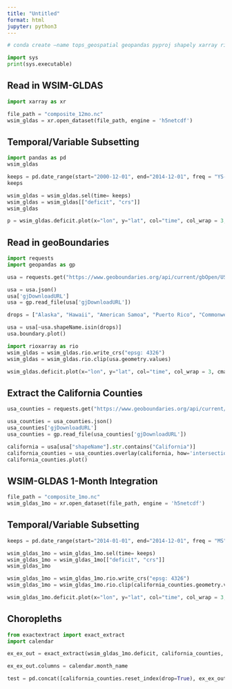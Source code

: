 ```yaml
---
title: "Untitled"
format: html
jupyter: python3
---
```

```bash
# conda create –name tops_geospatial geopandas pyproj shapely xarray rioxarray rasterio netcdf4 h5netcdf dask bottleneck numpy pandas nc-time-axis
```

```python
import sys
print(sys.executable)
```
## Read in WSIM-GLDAS

```python
import xarray as xr

file_path = "composite_12mo.nc"
wsim_gldas = xr.open_dataset(file_path, engine = 'h5netcdf')
```

## Temporal/Variable Subsetting
```python
import pandas as pd
wsim_gldas

keeps = pd.date_range(start="2000-12-01", end="2014-12-01", freq = "YS-DEC")
keeps

wsim_gldas = wsim_gldas.sel(time= keeps)
wsim_gldas = wsim_gldas[["deficit", "crs"]]
wsim_gldas
```

```python
p = wsim_gldas.deficit.plot(x="lon", y="lat", col="time", col_wrap = 3, cmap = "Reds_r", aspect = 2)
```

## Read in geoBoundaries

```python
import requests
import geopandas as gp

usa = requests.get("https://www.geoboundaries.org/api/current/gbOpen/USA/ADM1/")

usa = usa.json()
usa['gjDownloadURL']
usa = gp.read_file(usa['gjDownloadURL'])

drops = ["Alaska", "Hawaii", "American Samoa", "Puerto Rico", "Commonwealth of the Northern Mariana Islands", "Guam", "United States Virgin Islands"]

usa = usa[~usa.shapeName.isin(drops)]
usa.boundary.plot()
```

```python
import rioxarray as rio
wsim_gldas = wsim_gldas.rio.write_crs("epsg: 4326")
wsim_gldas = wsim_gldas.rio.clip(usa.geometry.values)
```

```python
wsim_gldas.deficit.plot(x="lon", y="lat", col="time", col_wrap = 3, cmap = "Reds_r", aspect = 1.75, size =1.25)
```

## Extract the California Counties
```python
usa_counties = requests.get("https://www.geoboundaries.org/api/current/gbOpen/USA/ADM2/")

usa_counties = usa_counties.json()
usa_counties['gjDownloadURL']
usa_counties = gp.read_file(usa_counties['gjDownloadURL'])

california = usa[usa["shapeName"].str.contains("California")]
california_counties = usa_counties.overlay(california, how='intersection')
california_counties.plot()
```

## WSIM-GLDAS 1-Month Integration
```python
file_path = "composite_1mo.nc"
wsim_gldas_1mo = xr.open_dataset(file_path, engine = 'h5netcdf')
```

## Temporal/Variable Subsetting
```python
keeps = pd.date_range(start="2014-01-01", end="2014-12-01", freq = "MS")

wsim_gldas_1mo = wsim_gldas_1mo.sel(time= keeps)
wsim_gldas_1mo = wsim_gldas_1mo[["deficit", "crs"]]
wsim_gldas_1mo
```

```python
wsim_gldas_1mo = wsim_gldas_1mo.rio.write_crs("epsg: 4326")
wsim_gldas_1mo = wsim_gldas_1mo.rio.clip(california_counties.geometry.values)
```

```python
wsim_gldas_1mo.deficit.plot(x="lon", y="lat", col="time", col_wrap = 3, cmap = "Reds_r", aspect = 1, size =2.5)
```

## Choropleths
```python
from exactextract import exact_extract
import calendar

ex_ex_out = exact_extract(wsim_gldas_1mo.deficit, california_counties, "mean", output = 'pandas')

ex_ex_out.columns = calendar.month_name

test = pd.concat([california_counties.reset_index(drop=True), ex_ex_out], axis=1)
```